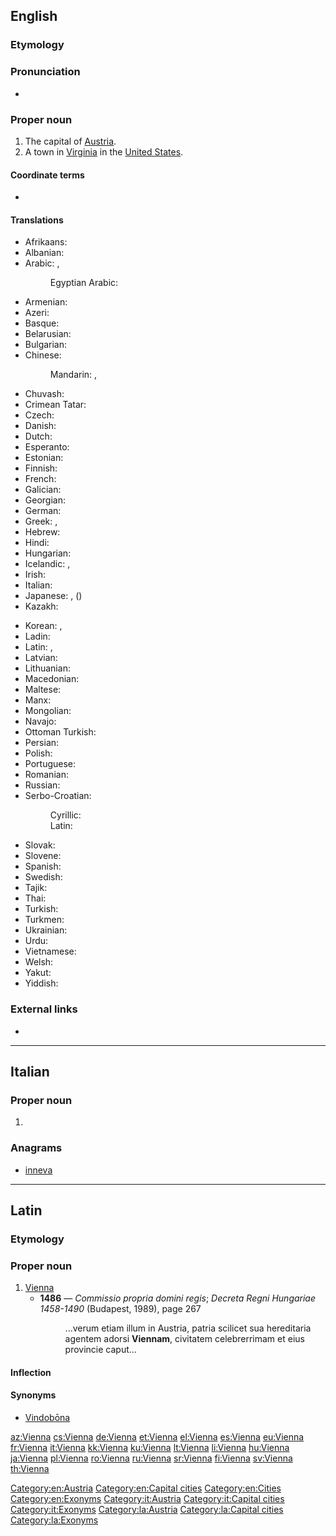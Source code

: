 ==English==

===Etymology===
{{rfe|lang=en}}

===Pronunciation===
* {{IPA|/viˈɛnə/|lang=en}}

===Proper noun===
{{en-proper noun}}

# The capital of [[Austria]].
# A town in [[Virginia]] in the [[United States]].

====Coordinate terms====
* {{list:states of Austria/en}}

====Translations====
{{trans-top|capital of Austria}}
* Afrikaans: {{t|af|Wene}}
* Albanian: {{t+|sq|Vjena}}
* Arabic: {{t|ar|فيينا|f|tr=fiyanna, viyénna}}, {{t|ar|ڤيينا|f|tr=viyénna}}
*: Egyptian Arabic: {{t|arz|ڤيينا|f|tr=viyénna|sc=Arab}}
* Armenian: {{t|hy|Վիեննա}}
* Azeri: {{t|az|Vyana}}
* Basque: {{t+|eu|Viena}}
* Belarusian: {{t|be|Ве́на|f}}
* Bulgarian: {{t|bg|Вие́на|f}}
* Chinese:
*: Mandarin: {{t|cmn|維也納|sc=Hani}}, {{t+|cmn|维也纳|tr=Wéiyěnà|sc=Hani}}
* Chuvash: {{t|cv|Вена}}
* Crimean Tatar: {{t|crh|Viyana}}
* Czech: {{t+|cs|Vídeň|f}}
* Danish: {{t+|da|Wien}}
* Dutch: {{t|nl|Wenen}}
* Esperanto: {{t|eo|Vieno}}
* Estonian: {{t+|et|Viin}}
* Finnish: {{t+|fi|Wien}}
* French: {{t+|fr|Vienne|f}}
* Galician: {{t+|gl|Viena|f}}
* Georgian: {{t|ka|ვენა}}
* German: {{t+|de|Wien|n}}
* Greek: {{t+|el|Βιέννη|f}}, {{t+|el|Βιένη|f}}
* Hebrew: {{t|he|וינה|f|tr=vīna}}
* Hindi: {{t|hi|वियना|tr=viyanā}}
* Hungarian: {{t+|hu|Bécs}}
* Icelandic: {{t|is|Vín|f}}, {{t|is|Vínarborg|f}}
* Irish: {{t|ga|Vín|m}}
* Italian: {{t+|it|Vienna|f}}
* Japanese: {{t|ja|ウィーン|tr=Wīn}}, ({{t|ja|維納}})
* Kazakh: {{t|kk|Вена}}
{{trans-mid}}
* Korean: {{t+|ko|빈|tr=Bin}}, {{t|ko|비엔나|tr=Bienna}}
* Ladin: {{t|lld|Viena|f}}
* Latin: {{t|la|Vienna|f}}, {{t+|la|Vindobona|f}}
* Latvian: {{t|lv|Vīne}}
* Lithuanian: {{t+|lt|Viena}}
* Macedonian: {{t|mk|Вие́на|f}}
* Maltese: {{t|mt|Vjenna|f}}
* Manx: {{t|gv|Veen|m}}
* Mongolian: {{t|mn|Вена}}
* Navajo: {{t|nv|Biin}}
* Ottoman Turkish: {{t|ota|بچ|tr=Beç}}
* Persian: {{t+|fa|وین|tr=Viyen}}
* Polish: {{t+|pl|Wiedeń|m}}
* Portuguese: {{t|pt|Viena|f}}
* Romanian: {{t+|ro|Viena|f}}
* Russian: {{t+|ru|Ве́на|f}}
* Serbo-Croatian:
*: Cyrillic: {{t|sh|Бе̑ч|m|sc=Cyrl}}
*: Latin: {{t|sh|Bȇč|m}}
* Slovak: {{t|sk|Viedeň|f}}
* Slovene: {{t|sl|Dúnaj|m}}
* Spanish: {{t+|es|Viena|f}}
* Swedish: {{t+|sv|Wien}}
* Tajik: {{t|tg|Вена}}
* Thai: {{t|th|เวียนนา|tr=wiannaa}}
* Turkish: {{t+|tr|Viyana}}
* Turkmen: {{t|tk|Wena}}
* Ukrainian: {{t|uk|Ві́день|f}}
* Urdu: {{t|ur|ویانا|tr=viyanā}}
* Vietnamese: {{t+|vi|Viên}}
* Welsh: {{t|cy|Fienna|m}}
* Yakut: {{t|sah|Вена}}
* Yiddish: {{t|yi|וויען|tr=vien|sc=Hebr}}
{{trans-bottom}}

{{trans-top|in Virginia, USA}}
{{trans-mid}}
{{trans-bottom}}

===External links===
* {{pedia}}

[[Category:en:Austria]]
[[Category:en:Capital cities]]
[[Category:en:Cities]]
[[Category:en:Exonyms]]

----

==Italian==

===Proper noun===
{{it-proper noun|g=f}}

# {{l|en|Vienna}} {{gloss|capital of Austria}}

===Anagrams===
* [[inneva#Italian|inneva]]

[[Category:it:Austria]]
[[Category:it:Capital cities]]
[[Category:it:Exonyms]]

----

==Latin==

===Etymology===
{{rfe|lang=la}}

===Proper noun===
{{la-proper noun|Vienna|Viennae|Viennae|f|first}}

# [[#English|Vienna]]
#* '''1486''' — ''Commissio propria domini regis''; ''Decreta Regni Hungariae 1458-1490'' (Budapest, 1989), page 267
#*: ...verum etiam illum in Austria, patria scilicet sua hereditaria agentem adorsi '''Viennam''', civitatem celebrerrimam et eius provincie caput...

====Inflection====
{{la-decl-1st-loc|num=sg|Vienn}}

====Synonyms====
* [[Vindobona|Vindobōna]]

[[Category:la:Austria]]
[[Category:la:Capital cities]]
[[Category:la:Exonyms]]

[[az:Vienna]]
[[cs:Vienna]]
[[de:Vienna]]
[[et:Vienna]]
[[el:Vienna]]
[[es:Vienna]]
[[eu:Vienna]]
[[fr:Vienna]]
[[it:Vienna]]
[[kk:Vienna]]
[[ku:Vienna]]
[[lt:Vienna]]
[[li:Vienna]]
[[hu:Vienna]]
[[ja:Vienna]]
[[pl:Vienna]]
[[ro:Vienna]]
[[ru:Vienna]]
[[sr:Vienna]]
[[fi:Vienna]]
[[sv:Vienna]]
[[th:Vienna]]